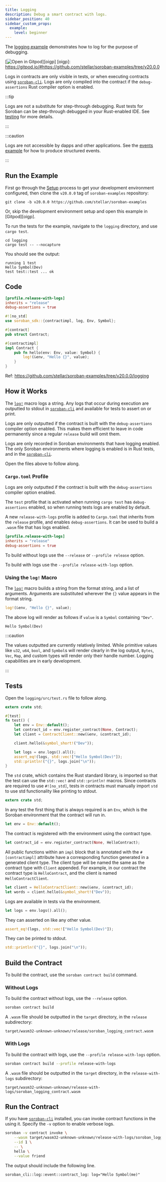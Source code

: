 ```yaml
---
title: Logging
description: Debug a smart contract with logs.
sidebar_position: 40
sidebar_custom_props:
  example:
    level: beginner
---
```


<head>
  <title>Debug a smart contract with logs.</title>
  <meta charSet="utf-8" />
  <meta property="og:title" content="Debug a smart contract with logs." />
  <meta
    property="og:description"
    content="Employ logging to debug your smart contracts."
  />
</head>

The [logging example] demonstrates how to log for the purpose of debugging.

[![Open in Gitpod](https://gitpod.io/button/open-in-gitpod.svg)][oigp] [oigp]: https://gitpod.io/#https://github.com/stellar/soroban-examples/tree/v20.0.0

Logs in contracts are only visible in tests, or when executing contracts using [`soroban-cli`]. Logs are only compiled into the contract if the `debug-assertions` Rust compiler option is enabled.

[logging example]: https://github.com/stellar/soroban-examples/tree/v20.0.0/hello_world

:::tip

Logs are not a substitute for step-through debugging. Rust tests for Soroban can be step-through debugged in your Rust-enabled IDE. See [testing] for more details.

:::

:::caution

Logs are not accessible by dapps and other applications. See the [events example] for how to produce structured events.

:::

[testing]: ../getting-started/hello-world.mdx#testing
[events example]: events.mdx

## Run the Example

First go through the [Setup] process to get your development environment configured, then clone the `v20.0.0` tag of `soroban-examples` repository:

[setup]: ../getting-started/setup.mdx

```
git clone -b v20.0.0 https://github.com/stellar/soroban-examples
```

Or, skip the development environment setup and open this example in [Gitpod][oigp].

To run the tests for the example, navigate to the `logging` directory, and use `cargo test`.

```
cd logging
cargo test -- --nocapture
```

You should see the output:

```
running 1 test
Hello Symbol(Dev)
test test::test ... ok
```

## Code

```toml title="Cargo.toml"
[profile.release-with-logs]
inherits = "release"
debug-assertions = true
```

```rust title="logging/src/lib.rs"
#![no_std]
use soroban_sdk::{contractimpl, log, Env, Symbol};

#[contract]
pub struct Contract;

#[contractimpl]
impl Contract {
    pub fn hello(env: Env, value: Symbol) {
        log!(&env, "Hello {}", value);
    }
}
```

Ref: https://github.com/stellar/soroban-examples/tree/v20.0.0/logging

## How it Works

The [`log!`] macro logs a string. Any logs that occur during execution are outputted to stdout in [`soroban-cli`] and available for tests to assert on or print.

Logs are only outputted if the contract is built with the `debug-assertions` compiler option enabled. This makes them efficient to leave in code permanently since a regular `release` build will omit them.

Logs are only recorded in Soroban environments that have logging enabled. The only Soroban environments where logging is enabled is in Rust tests, and in the [`soroban-cli`].

Open the files above to follow along.

### `Cargo.toml` Profile

Logs are only outputted if the contract is built with the `debug-assertions` compiler option enabled.

The `test` profile that is activated when running `cargo test` has `debug-assertions` enabled, so when running tests logs are enabled by default.

A new `release-with-logs` profile is added to `Cargo.toml` that inherits from the `release` profile, and enables `debug-assertions`. It can be used to build a `.wasm` file that has logs enabled.

```toml
[profile.release-with-logs]
inherits = "release"
debug-assertions = true
```

To build without logs use the `--release` or `--profile release` option.

To build with logs use the `--profile release-with-logs` option.

### Using the `log!` Macro

The [`log!`] macro builds a string from the format string, and a list of arguments. Arguments are substituted wherever the `{}` value appears in the format string.

```rust
log!(&env, "Hello {}", value);
```

The above log will render as follows if `value` is a `Symbol` containing `"Dev"`.

```
Hello Symbol(Dev)
```

:::caution

The values outputted are currently relatively limited. While primitive values like `u32`, `u64`, `bool`, and `Symbol`s will render clearly in the log output, `Bytes`, `Vec`, `Map`, and custom types will render only their handle number. Logging capabilities are in early development.

:::

## Tests

Open the `logging/src/test.rs` file to follow along.

```rust title="logging/src/test.rs"
extern crate std;

#[test]
fn test() {
    let env = Env::default();
    let contract_id = env.register_contract(None, Contract);
    let client = ContractClient::new(&env, &contract_id);

    client.hello(&symbol_short!("Dev"));

    let logs = env.logs().all();
    assert_eq!(logs, std::vec!["Hello Symbol(Dev)"]);
    std::println!("{}", logs.join("\n"));
}
```

The `std` crate, which contains the Rust standard library, is imported so that the test can use the `std::vec!` and `std::println!` macros. Since contracts are required to use `#![no_std]`, tests in contracts must manually import `std` to use std functionality like printing to stdout.

```rust
extern crate std;
```

In any test the first thing that is always required is an `Env`, which is the Soroban environment that the contract will run in.

```rust
let env = Env::default();
```

The contract is registered with the environment using the contract type.

```rust
let contract_id = env.register_contract(None, HelloContract);
```

All public functions within an `impl` block that is annotated with the `#[contractimpl]` attribute have a corresponding function generated in a generated client type. The client type will be named the same as the contract type with `Client` appended. For example, in our contract the contract type is `HelloContract`, and the client is named `HelloContractClient`.

```rust
let client = HelloContractClient::new(&env, &contract_id);
let words = client.hello(&symbol_short!("Dev"));
```

Logs are available in tests via the environment.

```rust
let logs = env.logs().all();
```

They can asserted on like any other value.

```rust
assert_eq!(logs, std::vec!["Hello Symbol(Dev)"]);
```

They can be printed to stdout.

```rust
std::println!("{}", logs.join("\n"));
```

## Build the Contract

To build the contract, use the `soroban contract build` command.

### Without Logs

To build the contract without logs, use the `--release` option.

```sh
soroban contract build
```

A `.wasm` file should be outputted in the `target` directory, in the `release` subdirectory:

```
target/wasm32-unknown-unknown/release/soroban_logging_contract.wasm
```

### With Logs

To build the contract with logs, use the `--profile release-with-logs` option.

```sh
soroban contract build --profile release-with-logs
```

A `.wasm` file should be outputted in the `target` directory, in the `release-with-logs` subdirectory:

```
target/wasm32-unknown-unknown/release-with-logs/soroban_logging_contract.wasm
```

## Run the Contract

If you have [`soroban-cli`] installed, you can invoke contract functions in the using it. Specify the `-v` option to enable verbose logs.

```sh
soroban -v contract invoke \
    --wasm target/wasm32-unknown-unknown/release-with-logs/soroban_logging_contract.wasm \
    --id 1 \
    -- \
    hello \
    --value friend
```

The output should include the following line.

```
soroban_cli::log::event::contract_log: log="Hello Symbol(me)"
```

[`log!`]: https://docs.rs/soroban-sdk/latest/soroban_sdk/macro.log.html
[`soroban-cli`]: ../getting-started/setup.mdx#install-the-soroban-cli
